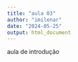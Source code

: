 ```yaml
---
title: "aula 03"
author: "imilenar"
date: "2024-05-25"
output: html_document
---
```


aula de introdução